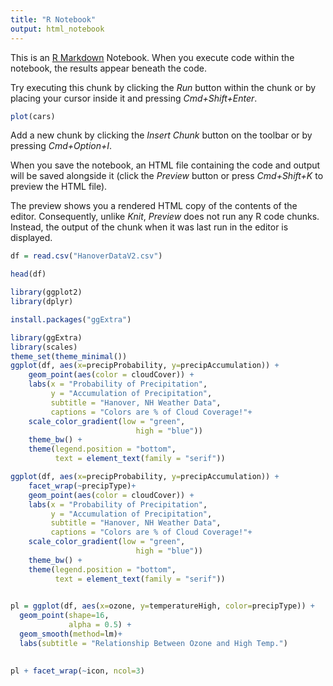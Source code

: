 ```yaml
---
title: "R Notebook"
output: html_notebook
---
```


This is an [R Markdown](http://rmarkdown.rstudio.com) Notebook. When you execute code within the notebook, the results appear beneath the code. 

Try executing this chunk by clicking the *Run* button within the chunk or by placing your cursor inside it and pressing *Cmd+Shift+Enter*. 

```r
plot(cars)
```

Add a new chunk by clicking the *Insert Chunk* button on the toolbar or by pressing *Cmd+Option+I*.

When you save the notebook, an HTML file containing the code and output will be saved alongside it (click the *Preview* button or press *Cmd+Shift+K* to preview the HTML file). 

The preview shows you a rendered HTML copy of the contents of the editor. Consequently, unlike *Knit*, *Preview* does not run any R code chunks. Instead, the output of the chunk when it was last run in the editor is displayed.

```r
df = read.csv("HanoverDataV2.csv")
```

```r
head(df)
```

```r
library(ggplot2)
library(dplyr)
```
```r
install.packages("ggExtra")
```

```r
library(ggExtra)
library(scales)
theme_set(theme_minimal())
ggplot(df, aes(x=precipProbability, y=precipAccumulation)) + 
    geom_point(aes(color = cloudCover)) + 
    labs(x = "Probability of Precipitation",
         y = "Accumulation of Precipitation",
         subtitle = "Hanover, NH Weather Data",
         captions = "Colors are % of Cloud Coverage!"+
    scale_color_gradient(low = "green",
                            high = "blue")) 
    theme_bw() +
    theme(legend.position = "bottom",
          text = element_text(family = "serif"))
```
```r
ggplot(df, aes(x=precipProbability, y=precipAccumulation)) + 
    facet_wrap(~precipType)+
    geom_point(aes(color = cloudCover)) + 
    labs(x = "Probability of Precipitation",
         y = "Accumulation of Precipitation",
         subtitle = "Hanover, NH Weather Data",
         captions = "Colors are % of Cloud Coverage!"+
    scale_color_gradient(low = "green",
                            high = "blue")) 
    theme_bw() +
    theme(legend.position = "bottom",
          text = element_text(family = "serif"))
  
```
```r
pl = ggplot(df, aes(x=ozone, y=temperatureHigh, color=precipType)) +
  geom_point(shape=16, 
             alpha = 0.5) +
  geom_smooth(method=lm)+
  labs(subtitle = "Relationship Between Ozone and High Temp.")
  

pl + facet_wrap(~icon, ncol=3)

```

